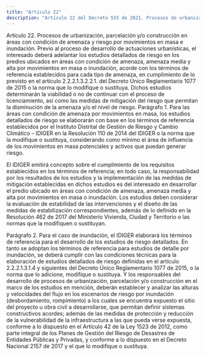 ```yaml
---
title: "Artículo 22"
description: "Artículo 22 del Decreto 555 de 2021. Procesos de urbanización, parcelación y/o construcción en áreas con condición de amenaza y riesgo..."
---
```


Artículo 22. Procesos de urbanización, parcelación y/o construcción en áreas con condición de amenaza y riesgo por movimientos en masa e inundación. Previo al proceso de desarrollo de actuaciones urbanísticas, el interesado deberá adelantar los estudios detallados de riesgo en los predios ubicados en áreas con condición de amenaza, amenaza media y alta por movimientos en masa o inundación, acorde con los términos de referencia establecidos para cada tipo de amenaza, en cumplimiento de lo previsto en el artículo 2.2.2.1.3.2.2.1. del Decreto Único Reglamentario 1077 de 2015 o la norma que lo modifique o sustituya. Dichos estudios determinarán la viabilidad o no de continuar con el proceso de licenciamiento, así como las medidas de mitigación del riesgo que permitan la disminución de la amenaza y/o el nivel de riesgo.
Parágrafo 1. Para las áreas con condición de amenaza por movimientos en masa, los estudios detallados de riesgo se elaborarán con base en los términos de referencia establecidos por el Instituto Distrital de Gestión de Riesgo y Cambio Climático – IDIGER en la Resolución 110 de 2014 del IDIGER o la norma que la modifique o sustituya, considerando como mínimo el área de influencia de los movimientos en masa potenciales y activos que puedan generar riesgo.
 
El IDIGER emitirá concepto sobre el cumplimiento de los requisitos establecidos en los términos de referencia; en todo caso, la responsabilidad por los resultados de los estudios y la implementación de las medidas de mitigación establecidas en dichos estudios es del interesado en desarrollar el predio ubicado en áreas con condición de amenaza, amenaza media y alta por movimientos en masa o inundación. Los estudios deben considerar la evaluación de estabilidad de las intervenciones y el diseño de las medidas de estabilización correspondientes, además de lo definido en la Resolución 462 de 2017 del Ministerio Vivienda, Ciudad y Territorio o las normas que la modifiquen o sustituyan.
 
Parágrafo 2. Para el caso de inundación, el IDIGER elaborará los términos de referencia para el desarrollo de los estudios de riesgo detallados. En tanto se adoptan los términos de referencia para estudios de detalle por inundación, se deberá cumplir con las condiciones técnicas para la elaboración de estudios detallados de riesgo definidas en el artículo 2.2.2.1.3.1.4 y siguientes del Decreto Único Reglamentario 1077 de 2015, o la norma que lo adicione, modifique o sustituya. Y los responsables del desarrollo de procesos de urbanización, parcelación y/o construcción en el marco de los estudios en mención, deberán establecer y analizar las alturas y velocidades del flujo en los escenarios de riesgo por inundación (desbordamiento, rompimiento) a los cuales se encuentra expuesto el sitio del proyecto u obra civil a desarrollarse, que permitan definir sistemas constructivos acordes; además de las medidas de protección y reducción de la vulnerabilidad de la infraestructura a las que pueda verse expuesta, conforme a lo dispuesto en el Artículo 42 de la Ley 1523 de 2012, como parte integral de los Planes de Gestión del Riesgo de Desastres de Entidades Públicas y Privadas, y conforme a lo dispuesto en el Decreto Nacional 2157 de 2017 y el que lo modifique o sustituya.
